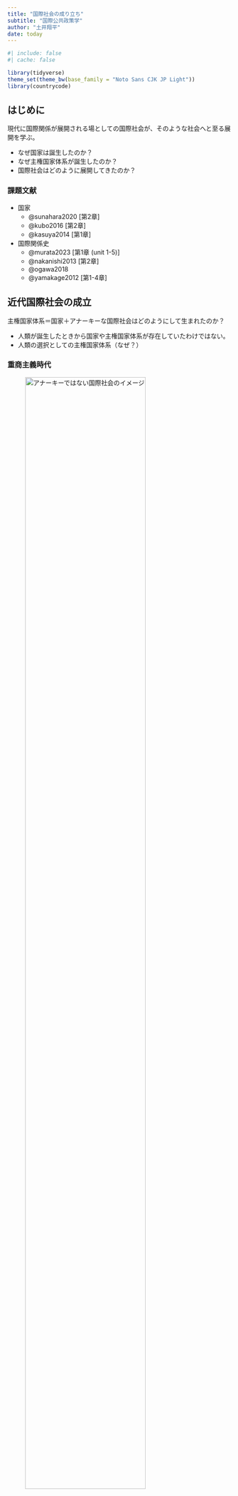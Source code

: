 ```yaml
---
title: "国際社会の成り立ち"
subtitle: "国際公共政策学"
author: "土井翔平"
date: today
---
```


```r
#| include: false
#| cache: false

library(tidyverse)
theme_set(theme_bw(base_family = "Noto Sans CJK JP Light"))
library(countrycode)
```

## はじめに {.unnumbered}

現代に国際関係が展開される場としての国際社会が、そのような社会へと至る展開を学ぶ。

- なぜ国家は誕生したのか？
- なぜ主権国家体系が誕生したのか？
- 国際社会はどのように展開してきたのか？

### 課題文献 {.unnumbered}

- 国家
  - @sunahara2020[第2章]
  - @kubo2016[第2章]
  - @kasuya2014[第1章]
- 国際関係史
  - @murata2023[第1章 (unit 1-5)]
  - @nakanishi2013[第2章]
  - @ogawa2018
  - @yamakage2012[第1-4章]

## 近代国際社会の成立

主権国家体系＝国家＋アナーキーな国際社会はどのようにして生まれたのか？

- 人類が誕生したときから国家や主権国家体系が存在していたわけではない。
- 人類の選択としての主権国家体系（なぜ？）

### 重商主義時代

![アナーキーではない国際社会のイメージ](figures/hierarchy.drawio.png){width=80%}

近世（15世紀後半〜18世紀前半）の西ヨーロッパ：キリスト教権威（ローマ教皇）と政治権力（王国）が混在

- 政治権力はキリスト教権威の影響下$\leadsto$not主権国家
- 領域主権の概念も明確ではなく、キリスト教権威と政治権力が重複することもあった。

$\leadsto$notアナーキー、but階層 (hierarchy) 的な社会

15世紀半ばからの**大航海時代**：異なる地域（大陸）同士の交流

- 国際社会の誕生、グローバル化の始まり

ヨーロッパ諸国：**重商主義** (mercantilism) $\leadsto$ヨーロッパ外へと進出・植民地の建設

- 重商主義：経済的富＝軍事力の源泉、軍事力＝経済的富の獲得手段
- ヨーロッパ外の市場へのアクセスの確保$\leadsto$自らの政治的・軍事的影響力の維持・拡大
- 貿易の制限$\leadsto$富の流出を回避

ヨーロッパ外の地域が植民地となる$\leadsto$ヨーロッパの列強諸国間での戦争も勃発

16世紀初めに宗教改革$\leadsto$カトリック教会とプロテスタントの対立

- 政治権力はプロテスタントをカトリック教会の影響力を排除するために利用
- 同時に、自身の宗派の影響力拡大$\leadsto$宗教戦争

$\leadsto$教会権威の低下＆国家権力の強化

### 国家の誕生

#### 戦争と国家

宗教革命と戦争を通じて、国王に権力（徴税権と暴力）が集中（cf. 官僚制と常備軍）

- 銃器の発展$\leadsto$大規模な歩兵集団や要塞が必要$\leadsto$財政が重要
- 財政＝軍事国家：軍事のために租税や国債を通じて資金を効率的に集め、返済できる国家が発展・生き残った[@brewer2003]。
- 「戦争が近代国家を作り、また近代国家が戦争を行う」[@tilly1992]

国家は国民を外敵から保護すると同時に、税金の見返りとして国民の権利を保障する。

- 「マフィアのような犯罪組織と国家との違いは程度問題であって、本質的な違いはない」[@tilly1985]
- 国家が生き残りのために国力を増強$\leadsto$国民の福祉や自由が保障されるかもしれない。

#### 市場と国家

国家が所有権の保障や貨幣の流通などのルールを定める代わりに資本家が納税する[@north1973]。

- 貨幣経済の発展$\leadsto$資本家の力の増大
- より広い地域で国家が建設されるとメリットが大きい（cf. 規模の経済 [economies of scale]）

#### 社会契約説

**自然状態** (state of nature)：政府の存在しない（アナーキーな）社会

- ホッブズ
  - 自然状態では生き残りのためになにをしてもいい＝自然権
  - 生き残りのために資源を奪い合う$\leadsto$**万人の万人に対する闘争**
      - そのような世界での生活は「孤独で、貧しく、不潔で、粗暴で、短い」
  - 全員が自然権を国家（＝レヴァイアサン）に渡すことで、国家に平和を委ねる。

![[レヴァイアサン](https://commons.wikimedia.org/wiki/File:Leviathan.jpg?uselang=ja)](https://upload.wikimedia.org/wikipedia/commons/2/22/Leviathan.jpg){width=50%}

- ロック
  - 自然状態でも互いを尊重し、平和的に暮らせる。
  - しばしば生じる権利侵害に対応するために政府に自然権を委ねる。
- ルソー
  - 人々が理性に従えば公共の利益を実現する一般意思に到達できる。

社会契約説：人々は自らの安全や自由のために（自然状態から逃れて）国家と契約した。

$\leadsto$実際に契約をしたというわけではないが、国家を正当化する論理として広まる。

- 国家権力によるアナーキーな社会の克服

### 主権国家体系の誕生

17世紀初頭に**30年戦争**$\leadsto$**1648年**にウェストファリア条約 (Peace of Westphalia) による講和

- 領域内の宗派は支配者が信仰する宗派とする$\leadsto$さらなる宗教戦争を回避^[なお、これによって主権国家体系が成立したというフィクションから、主権国家体系を**ウェストファリア体制**と呼ぶこともある。1648年に突然、主権国家体系が誕生したわけではない[@ogawa2018, p.16]。]

主権国家体系：内政の自由を認め、他国がそれに干渉することを禁じることで、**平和を維持するため**の制度として誕生した。

- あくまで主権国家体系はヨーロッパ列強間で成立$\leadsto$ヨーロッパとそれ以外の地域の関係は階層的な**帝国システム**

$\leadsto$アナーキーな国際社会は現代に至るまで**選択され、再生産されている**[@wendt1992; @ishida1998]。

## 国際社会の展開

主権国家体系はアナーキーであるがゆえに、暴力や対立で満ち溢れた国際社会なのか？

### パクス・ブリタニカ

ナポレオン戦争終結（1815年）から第1次世界大戦（1914年）までの国際関係：相対的な安定

1. 政治的要因
    1. 18世紀末の**フランス革命**$\leadsto$君主間で民主主義革命への警戒が共有（cf. 欧州協調、ウィーン体制、会議体制）
    1. **覇権国** (hegemon) であったイギリス：欧州大陸においてバランサー
1. 経済的要因
    1. イギリスでの**産業革命**により生産性が向上$\leadsto$重商主義政策から自由主義政策へ転換
    1. 為替を安定化させる**金本位制** (gold standard) や交通通信技術の発展$\leadsto$貿易や投資が促進

::: {.content-visible when-format="html"}
<iframe src="https://ourworldindata.org/grapher/merchandise-exports-gdp-cepii?country=~OWID_WRL" loading="lazy" style="width: 100%; height: 600px; border: 0px none;"></iframe>
:::

::: {.content-visible when-format="pdf"}
![GDPに占める貿易額の割合](figures/merchandise-exports-gdp-cepii.png){width=80%}
:::

ただし、オスマン帝国とロシアが戦ったクリミア戦争、ドイツ統一を目指した普墺戦争・普仏戦争、植民地を巡る戦争などは発生

- 新たに統一したドイツやイタリア、非ヨーロッパにいたアメリカや日本が国際社会に参入

::: {.content-visible when-format="html"}
![[帝国による植民地支配の変遷](https://commons.wikimedia.org/wiki/File:World_empires_and_colonies_around_World_War_I.png)](https://upload.wikimedia.org/wikipedia/commons/thumb/8/89/Colonisation2.gif/1280px-Colonisation2.gif)
:::

![[1914年における帝国による植民地支配](https://commons.wikimedia.org/wiki/File:World_1914_empires_colonies_territory.PNG)](https://upload.wikimedia.org/wikipedia/commons/4/45/World_1914_empires_colonies_territory.PNG){width=80%}

### 戦間期

第1次世界大戦（1919年）から第2次世界大戦（1941年）までの**戦間期** (interwar period) ：不安定

1. 帝国の崩壊と中小国の独立
1. 敗戦国でのインフレおよび極右の台頭
1. ソビエト連邦の成立と社会主義の台頭
1. 独仏間の領土問題、資源問題
1. ドイツ賠償問題
1. アメリカの孤立主義（**国際連盟**への不参加）

![[第1次世界大戦によるヨーロッパにおける国境変更](https://commons.wikimedia.org/wiki/File:Map_Europe_1923-en.svg)](figures/map_europe_1923.png){width=80%}

世界恐慌 （1929年）$\leadsto$国際協調は衰退、経済的・軍事的競争の激化

$\leadsto$ドイツ、イタリア、日本などのファシスト国家が既存の秩序に挑戦

### 冷戦期

全く異なるイデオロギーの2つの国が超大国の存在

- アメリカ：資本主義
- ソビエト連邦：共産主義

$\leadsto$それぞれがブロックを形成、**国際連合**を中心とする普遍的な協調は困難

- **NATO**などのアメリカの同盟網と**ブレトンウッズ体制**
- **ワルシャワ条約機構**と**コメコン**

![[1980年の東西陣営](https://commons.wikimedia.org/wiki/File:Cold_War_Map_1980.png)](https://upload.wikimedia.org/wikipedia/commons/f/ff/Cold_War_Map_1980.png){width=80%}

**超大国間の戦争がなかった**という意味において、冷戦期は平和な時代

- ベルリン危機（1949年）
- キューバ危機（1962年）

ただし、どちらも自らの勢力圏の維持のための他国に介入（**代理戦争**の場合も）

- アメリカによるベトナム戦争（1955-75年）
- ソ連によるアフガン侵攻（1978-89年）

全てが平和的ではなかったが、1960年代半ばまでにほとんどの**植民地**が独立

1. WWI後（特に世界恐慌後）、植民地が経済的に自立$\leadsto$ナショナリズム
1. WWII後、宗主国は植民地経営が困難
1. アメリカは市場へのアクセスと社会主義化の恐れ$\leadsto$植民地独立を支持

$\leadsto$本来の意味での主権国家体系が成立

```r
#| fig-cap: "[国家の数の推移](https://correlatesofwar.org/data-sets/state-system-membership/)"

df_system <- read_csv("data/system2016.csv")

df_system %>% 
  count(year) %>% 
  ggplot() + 
  geom_line(aes(x = year, y = n), size = 0.25) + 
  annotate("rect", xmin = 1919, xmax = 1941, ymin = -Inf, ymax = Inf, alpha = 0.25) + 
  annotate("rect", xmin = 1991, xmax = Inf, ymin = -Inf, ymax = Inf, alpha = 0.25) + 
  labs(x = "年", y = "国家の数")
```

```r
#| fig-cap: "[各国の独立年](https://correlatesofwar.org/data-sets/state-system-membership/)"

df_world <- map_data("world") %>% 
  filter(region != "Antarctica") %>% 
  mutate(stateabb = countrycode(region, "country.name", "cowc"))

full_join(df_world, 
          df_system %>% 
            group_by(stateabb) %>% 
            filter(year == min(year))) %>% 
  ggplot() + 
  geom_polygon(aes(x = long, y = lat, group = group, fill = year), 
               color = "black", size = 0.1) + 
  scale_fill_distiller() + 
  coord_map(projection = "mollweide", xlim = c(-180, 180)) + 
  labs(x = "", y = "", fill = "年") + 
  theme_minimal() + 
  theme(legend.position = "bottom")
```

**南北問題**：経済的に発展している北半球と、そうではない南半球の間の格差問題

- **非同盟諸国運動** (Non-Aligned Movement: NAM) 
- 第1次**石油危機**（1973年）

先進国の不況$\leadsto$ 1980年代の新興国の債務危機

### ポスト冷戦期

冷戦の終結$\leadsto$政治的対立が終わり、グローバル化の進展と共に国際協調が促進されると期待

- 先進国の経済統合（e.g., **欧州連合**、**NAFTA**）が深化、新興国や旧東側諸国も自由経済を採用
- **湾岸戦争**（1990年）において国連が機能、内戦に積極的に介入

しかし、2000年以降の国際社会は当初の楽観的な見通しを否定しつつある。

- 中東におけるテロ（cf. **9.11同時多発テロ**）やイスラム国の台頭、民主化（**アラブの春**）と内戦、イランによる核開発
- 東アジアにおける**中国**の経済的・軍事的台頭と領土紛争、北朝鮮による核開発
- ウクライナにおける親欧米政権の成立とロシアによるクリミア併合、東部での軍事衝突、**ロシア・ウクライナ戦争**の勃発（2022年）
- アメリカの**単独行動主義** (unilateralism) や国際的関与の低下、**米中対立**
- **リーマンショック**（2008年）や**COVID-19**（2020年）に象徴される**反グローバル主義**やイギリスによるEU脱退などの**欧州懐疑主義** (Euroscepticism)

## 自生的な秩序

平和や安定を維持するために選択された主権国家体系

- 国家の誕生：権力・暴力を独占させることで、国内秩序を維持する。
- 主権国家体系の誕生：内政不干渉によって、国際秩序を維持する。

国際関係は安定的・協調的ではないが、対立で満ちた無秩序でもない。

- notホッブズのいう「万人の万人に対する闘争」

::: {.content-visible when-format="html"}
<iframe src="https://ourworldindata.org/grapher/gdp-per-capita-maddison-2020?tab=chart" loading="lazy" style="width: 100%; height: 600px; border: 0px none;"></iframe>
:::

::: {.content-visible when-format="pdf"}
![一人あたりGDPの長期的変化](figures/gdp-per-capita-maddison-2020.png){width=80%}
:::

::: {.content-visible when-format="html"}
<iframe src="https://ourworldindata.org/grapher/population" loading="lazy" style="width: 100%; height: 600px; border: 0px none;"></iframe>
:::

::: {.content-visible when-format="pdf"}
![人口の長期的変化](figures/population.png){width=80%}
:::

$\leadsto$アナーキーな社会において、（中央）**政府なき統治** (governance without government) を（部分的に）実現している。

- 国家の自発的な行動によって形成される**自生的**・自己拘束的 (self-enforcing) な秩序

1. なぜ、中央集権的政治体の存在しない分権的社会で、協調が可能なのか？
    - アナーキー$\neq$対立、中央政府$\neq$安定
1. なぜ、時代や地域、国際問題によって、国際関係は協調的であるか対立的であるのかが変わるのか？
    - 人間の本性やアナーキーだけで国際関係の性質を説明するのは難しいようである。

$\leadsto$本当に国際的なルール（条約や決議）は無意味？

- 無意味ならば、わざわざ決議の投票行動を重視したり、条約の締結に時間や労力をかけたり、国際裁判に欠席したりしないのでは？

$\leadsto$様々な問題領域において、国家はどのように自生的秩序を形成し、維持しているのか、その限界はなにかを学ぶ。
